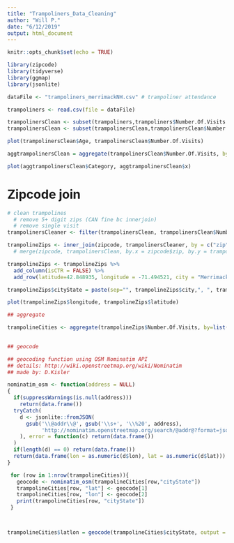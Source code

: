 ```yaml
---
title: "Trampoliners_Data_Cleaning"
author: "Will P."
date: "6/12/2019"
output: html_document
---
```


```r
knitr::opts_chunk$set(echo = TRUE)

library(zipcode)
library(tidyverse)
library(ggmap)
library(jsonlite)

dataFile <- "trampoliners_merrimackNH.csv" # trampoliner attendance

trampoliners <- read.csv(file = dataFile)

trampolinersClean <- subset(trampoliners,trampoliners$Number.Of.Visits < 200) # remove test data
trampolinersClean <- subset(trampolinersClean,trampolinersClean$Number.Of.Visits > 0) # remove people with zero visits

plot(trampolinersClean$Age, trampolinersClean$Number.Of.Visits)

aggtrampolinersClean = aggregate(trampolinersClean$Number.Of.Visits, by=list(Category=trampolinersClean$Age), FUN=sum)

plot(aggtrampolinersClean$Category, aggtrampolinersClean$x)

```

# Zipcode join
```r
# clean trampolines
  # remove 5+ digit zips (CAN fine bc innerjoin)
  # remove single visit
trampolinersCleaner <- filter(trampolinersClean, trampolinersClean$Number.Of.Visits>1)

trampolineZips <- inner_join(zipcode, trampolinersCleaner, by = c("zip" = "Primary.Address.Zip"))
  # merge(zipcode, trampolinersClean, by.x = zipcode$zip, by.y = trampolinersClean$Primary.Address.Zip)

trampolineZips <- trampolineZips %>%
  add_column(isCTR = FALSE) %>%
  add_row(latitude=42.848935, longitude = -71.494521, city = "Merrimack", isCTR = TRUE)

trampolineZips$cityState = paste(sep="", trampolineZips$city,", ", trampolineZips$state)

plot(trampolineZips$longitude, trampolineZips$latitude)

## aggregate

trampolineCities <- aggregate(trampolineZips$Number.Of.Visits, by=list(cityState=trampolineZips$cityState), FUN=sum)
                              

## geocode

## geocoding function using OSM Nominatim API
## details: http://wiki.openstreetmap.org/wiki/Nominatim
## made by: D.Kisler 

nominatim_osm <- function(address = NULL)
{
  if(suppressWarnings(is.null(address)))
    return(data.frame())
  tryCatch(
    d <- jsonlite::fromJSON( 
      gsub('\\@addr\\@', gsub('\\s+', '\\%20', address), 
           'http://nominatim.openstreetmap.org/search/@addr@?format=json&addressdetails=0&limit=1')
    ), error = function(c) return(data.frame())
  )
  if(length(d) == 0) return(data.frame())
  return(data.frame(lon = as.numeric(d$lon), lat = as.numeric(d$lat)))
}

 for (row in 1:nrow(trampolineCities)){
   geocode <- nominatim_osm(trampolineCities[row,"cityState"])
   trampolineCities[row, "lat"] <- geocode[1]
   trampolineCities[row, "lon"] <- geocode[2]
   print(trampolineCities[row, "cityState"])
 }



trampolineCities$latlon = geocode(trampolineCities$cityState, output = "latlon")


```

